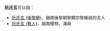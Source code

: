 '''阮氏玄'''可以指：
* [[阮氏玄_(後黎朝)|阮氏玄 (後黎朝)]]，越南後黎朝黎顯宗黎維祧的夫人
* [[阮氏玄_(藝人)|阮氏玄 (藝人)]]，越南模特、演員
{{disambig|cat=三字人名消歧義}}